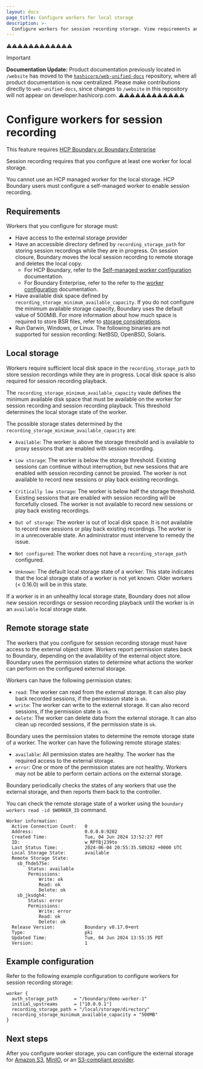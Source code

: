 ```yaml
---
layout: docs
page_title: Configure workers for local storage
description: >-
  Configure workers for session recording storage. View requirements and an example configuration. Understand possible storage states for local and remote storage.
---
```


⚠️⚠️⚠️⚠️⚠️⚠️⚠️⚠️⚠️⚠️⚠️⚠️
> [!IMPORTANT]  
> **Documentation Update:** Product documentation previously located in `/website` has moved to the [`hashicorp/web-unified-docs`](https://github.com/hashicorp/web-unified-docs) repository, where all product documentation is now centralized. Please make contributions directly to `web-unified-docs`, since changes to `/website` in this repository will not appear on developer.hashicorp.com.
⚠️⚠️⚠️⚠️⚠️⚠️⚠️⚠️⚠️⚠️⚠️⚠️

# Configure workers for session recording

<EnterpriseAlert product="boundary">This feature requires <a href="https://www.hashicorp.com/products/boundary">HCP Boundary or Boundary Enterprise</a></EnterpriseAlert>

Session recording requires that you configure at least one worker for local storage.

<Note>

  You cannot use an HCP managed worker for the local storage. HCP Boundary users must configure a self-managed worker to enable session recording.

</Note>

## Requirements

Workers that you configure for storage must:

- Have access to the external storage provider
- Have an accessible directory defined by `recording_storage_path` for storing session recordings while they are in progress. On session closure, Boundary moves the local session recording to remote storage and deletes the local copy.
   - For HCP Boundary, refer to the [Self-managed worker configuration](/hcp/docs/boundary/self-managed-workers/session-recording) documentation.
   - For Boundary Enterprise, refer to the refer to the [worker configuration](/boundary/docs/workers#session-recording) documentation.
- Have available disk space defined by `recording_storage_minimum_available_capacity`. If you do not configure the minimum available storage capacity, Boundary uses the default value of 500MiB.
For more information about how much space is required to store BSR files, refer to [storage considerations](/boundary/docs/session-recording#storage-considerations).
- Run Darwin, Windows, or Linux. The following binaries are not supported for session recording: NetBSD, OpenBSD, Solaris.

## Local storage

Workers require sufficient local disk space in the `recording_storage_path` to store session recordings while they are in progress. Local disk space is also required for session recording playback.

The `recording_storage_minimum_available_capacity` vaule defines the minimum available disk space that must be available on the worker for session recording and session recording playback. This threshold determines the local storage state of the worker.

The possible storage states determined by the `recording_storage_minimum_available_capacity` are:

- `Available`: The worker is above the storage threshold and is available to proxy sessions that are enabled with session recording.

- `Low storage`: The worker is below the storage threshold. Existing sessions can continue without interruption, but new sessions that are enabled with session recording cannot be proxied. The worker is not available to record new sessions or play back existing recordings.

- `Critically low storage`: The worker is below half the storage threshold. Existing sessions that are enabled with session recording will be forcefully closed. The worker is not available to record new sessions or play back existing recordings.

- `Out of storage`: The worker is out of local disk space. It is not available to record new sessions or play back existing recordings. The worker is in a unrecoverable state. An administrator must intervene to remedy the issue.

- `Not configured`: The worker does not have a `recording_storage_path` configured.

- `Unknown`: The default local storage state of a worker. This state indicates that the local storage state of a worker is not yet known. Older workers (< 0.16.0) will be in this state.

If a worker is in an unhealthy local storage state, Boundary does not allow new session recordings or session recording playback until the worker is in an `available` local storage state.

## Remote storage state

The workers that you configure for session recording storage must have access to the external object store. Workers report permission states back to Boundary, depending on the availability of the external object store.
Boundary uses the permission states to determine what actions the worker can perform on the configured external storage.

Workers can have the following permission states:

- `read`: The worker can read from the external storage. It can also play back recorded sessions, if the permission state is `ok`.
- `write`: The worker can write to the external storage. It can also record sessions, if the permission state is `ok`.
- `delete`: The worker can delete data from the external storage. It can also clean up recorded sessions, if the permission state is `ok`.

Boundary uses the permission states to determine the remote storage state of a worker. The worker can have the following remote storage states:
- `available`: All permission states are healthy. The worker has the required access to the external storage.
- `error`: One or more of the permission states are not healthy. Workers may not be able to perform certain actions on the external storage.

Boundary periodically checks the states of any workers that use the external storage, and then reports them back to the controller.

You can check the remote storage state of a worker using the `boundary workers read -id $WORKER_ID` command.

```
Worker information:
  Active Connection Count:   0
  Address:                   0.0.0.0:9202
  Created Time:              Tue, 04 Jun 2024 13:52:27 PDT
  ID:                        w_RPfBj239to
  Last Status Time:          2024-06-04 20:55:35.589282 +0000 UTC
  Local Storage State:       available
  Remote Storage State:
	sb_fhde575e:
		Status: available
		Permissions:
			Write: ok
			Read: ok
			Delete: ok
	sb_jksdgh4:
		Status: error
		Permissions:
			Write: error
			Read: ok
			Delete: ok
  Release Version:           Boundary v0.17.0+ent
  Type:                      pki
  Updated Time:              Tue, 04 Jun 2024 13:55:35 PDT
  Version:                   1
```

## Example configuration

Refer to the following example configuration to configure workers for session recording storage:

```hcl
worker {
  auth_storage_path      = "/boundary/demo-worker-1"
  initial_upstreams      = ["10.0.0.1"]
  recording_storage_path = "/local/storage/directory"
  recording_storage_minimum_available_capacity = "500MB"
}
```

## Next steps

After you configure worker storage, you can configure the external storage for [Amazon S3](/boundary/docs/session-recording/configuration/storage-providers/configure-s3), [MinIO](/boundary/docs/session-recording/configuration/storage-providers/configure-minio), or an [S3-compliant provider](/boundary/docs/session-recording/configuration/storage-providers/configure-s3-compliant).